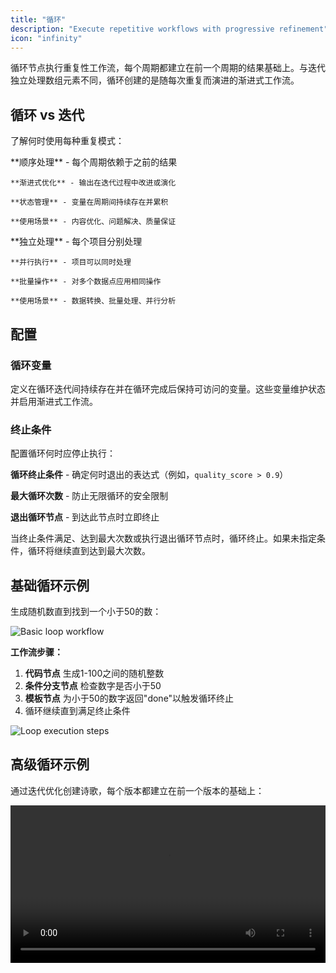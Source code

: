 ```yaml
---
title: "循环"
description: "Execute repetitive workflows with progressive refinement"
icon: "infinity"
---
```


循环节点执行重复性工作流，每个周期都建立在前一个周期的结果基础上。与迭代独立处理数组元素不同，循环创建的是随每次重复而演进的渐进式工作流。

## 循环 vs 迭代

了解何时使用每种重复模式：

<Tabs>
  <Tab title="循环">
    **顺序处理** - 每个周期依赖于之前的结果
    
    **渐进式优化** - 输出在迭代过程中改进或演化
    
    **状态管理** - 变量在周期间持续存在并累积
    
    **使用场景** - 内容优化、问题解决、质量保证
  </Tab>
  
  <Tab title="迭代">
    **独立处理** - 每个项目分别处理
    
    **并行执行** - 项目可以同时处理
    
    **批量操作** - 对多个数据点应用相同操作
    
    **使用场景** - 数据转换、批量处理、并行分析
  </Tab>
</Tabs>

## 配置

### 循环变量

定义在循环迭代间持续存在并在循环完成后保持可访问的变量。这些变量维护状态并启用渐进式工作流。

### 终止条件

配置循环何时应停止执行：

**循环终止条件** - 确定何时退出的表达式（例如，`quality_score > 0.9`）

**最大循环次数** - 防止无限循环的安全限制

**退出循环节点** - 到达此节点时立即终止

<Info>
  当终止条件满足、达到最大次数或执行退出循环节点时，循环终止。如果未指定条件，循环将继续直到达到最大次数。
</Info>

## 基础循环示例

生成随机数直到找到一个小于50的数：

<Frame caption="随机数生成的基础循环工作流">
  <img src="https://assets-docs.dify.ai/2025/04/282013c48b46d3cc4ebf99323da10a31.png" alt="Basic loop workflow" />
</Frame>

**工作流步骤：**
1. **代码节点** 生成1-100之间的随机整数
2. **条件分支节点** 检查数字是否小于50
3. **模板节点** 为小于50的数字返回"done"以触发循环终止
4. 循环继续直到满足终止条件

<Frame caption="循环执行步骤和结果">
  <img src="https://assets-docs.dify.ai/2025/04/9d9fb4db7093521000ac735a26f86962.png" alt="Loop execution steps" />
</Frame>

## 高级循环示例

通过迭代优化创建诗歌，每个版本都建立在前一个版本的基础上：

<video controls src="https://assets-docs.dify.ai/2025/04/7ecfc04458aa38e721baaa5f6355486c.mp4" width="100%" />

**循环变量：**
- `num` - 从0开始的计数器，每次迭代递增
- `verse` - 保存当前诗歌版本的文本变量

**工作流逻辑：**
1. **条件分支节点** 检查`num > 3`以确定何时退出
2. **大型语言模型节点** 基于前一版本生成改进的诗歌
3. **变量分配器** 更新计数器和诗歌内容
4. **退出循环节点** 在4次优化周期后终止

大型语言模型提示词同时引用当前诗句和迭代上下文：

```text
You are a European literary figure creating poetic verses.

Current verse: {{verse}}

Refine and improve this poem based on your previous work.
```

## 常见使用场景

**内容优化** - 通过多次大型语言模型审查逐步改进文本、代码或设计，直到达到质量标准。

**问题解决** - 将复杂问题分解为迭代步骤，每个周期基于之前的进展处理下一个逻辑部分。

**研究工作流** - 基于每个现，迭代搜索、分析和优化研究查询。

**质量保证** - 反复测试和验证输出，进行改进直到满足所有标准。

## 最佳实践

**定义清晰的退出条件** - 确保循环具有具体的、可测量的终止条件，以防止无限执行。

**设置合理限制** - 根据预期复杂性和处理要求使用适当的最大迭代次数。

**有效管理状态** - 使用循环变量在迭代间维护必要信息，同时避免不必要的数据累积。

**监控进度** - 包含日志记录或进度指示器来跟踪循环执行，特别是对于长时间运行的进程。
